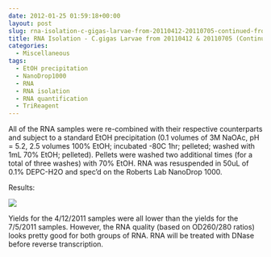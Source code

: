 ```yaml
---
date: 2012-01-25 01:59:18+00:00
layout: post
slug: rna-isolation-c-gigas-larvae-from-20110412-20110705-continued-from-20120112
title: RNA Isolation - C.gigas Larvae from 20110412 & 20110705 (Continued from 20120112)
categories:
  - Miscellaneous
tags:
  - EtOH precipitation
  - NanoDrop1000
  - RNA
  - RNA isolation
  - RNA quantification
  - TriReagent
---
```


All of the RNA samples were re-combined with their respective counterparts and subject to a standard EtOH precipitation (0.1 volumes of 3M NaOAc, pH = 5.2, 2.5 volumes 100% EtOH; incubated -80C 1hr; pelleted; washed with 1mL 70% EtOH; pelleted). Pellets were washed two additional times (for a total of three washes) with 70% EtOH. RNA was resuspended in 50uL of 0.1% DEPC-H2O and spec'd on the Roberts Lab NanoDrop 1000.

Results:

![](https://eagle.fish.washington.edu/Arabidopsis//RNA%20Spec%20Readings/20120124%20Gigas%20Larvae%20RNA%20ODs-01.JPG)

Yields for the 4/12/2011 samples were all lower than the yields for the 7/5/2011 samples. However, the RNA quality (based on OD260/280 ratios) looks pretty good for both groups of RNA. RNA will be treated with DNase before reverse transcription.
